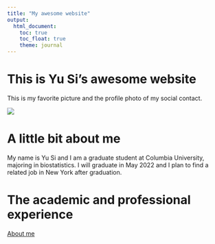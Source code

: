 ```yaml
---
title: "My awesome website"
output: 
  html_document:
    toc: true
    toc_float: true
    theme: journal
---
```


# This is Yu Si's awesome website
This is my favorite picture and the profile photo of my social contact.

![](https://imgs.wantubizhi.com/upload/i_1/T1huMFdJZ3Y2V3VzVloxUEtCaExYZz09/3564556719x1446260126_26_0.jpg)

# A little bit about me
My name is Yu Si and I am a graduate student at Columbia University, majoring in biostatistics. I will graduate in May 2022 and I plan to find a related job in New York after graduation. 

# The academic and professional experience
[About me](about.html)